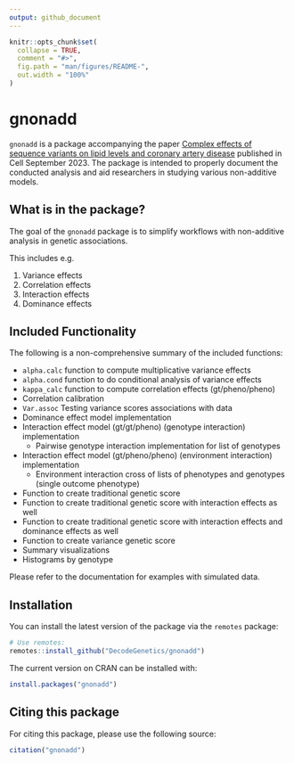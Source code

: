 ```yaml
---
output: github_document
---
```


<!-- README.md is generated from README.Rmd. Please edit that file -->

```r
knitr::opts_chunk$set(
  collapse = TRUE,
  comment = "#>",
  fig.path = "man/figures/README-",
  out.width = "100%"
)
```

# gnonadd

<!-- badges: start -->
<!-- badges: end -->

`gnonadd` is a package accompanying the paper [Complex effects of sequence variants on lipid levels and coronary artery disease](https://www.sciencedirect.com/science/article/pii/S0092867423009017?dgcid=coauthor) published in Cell September 2023. The package is intended to properly document the conducted analysis and aid researchers in studying various non-additive models.

## What is in the package?

The goal of the `gnonadd` package is to simplify workflows with non-additive 
analysis in genetic associations.

This includes e.g.

1) Variance effects
2) Correlation effects
3) Interaction effects
4) Dominance effects

## Included Functionality

The following is a non-comprehensive summary of the included functions:

- `alpha.calc` function to compute multiplicative variance effects
- `alpha.cond` function to do conditional analysis of variance effects
- `kappa_calc` function to compute correlation effects (gt/pheno/pheno)
- Correlation calibration
- `Var.assoc` Testing variance scores associations with data
- Dominance effect model implementation
- Interaction effect model (gt/gt/pheno) (genotype interaction) implementation
  - Pairwise genotype interaction implementation for list of genotypes
- Interaction effect model (gt/pheno/pheno) (environment interaction) implementation
  - Environment interaction cross of lists of phenotypes and genotypes (single outcome phenotype)
- Function to create traditional genetic score
- Function to create traditional genetic score with interaction effects as well
- Function to create traditional genetic score with interaction effects and dominance effects as well
- Function to create variance genetic score
- Summary visualizations
- Histograms by genotype

Please refer to the documentation for examples with simulated data.

## Installation

You can install the latest version of the package via the `remotes` package:

```r
# Use remotes:
remotes::install_github("DecodeGenetics/gnonadd")
```

The current version on CRAN can be installed with:

```r
install.packages("gnonadd")
```

## Citing this package

For citing this package, please use the following source:

```r
citation("gnonadd")
```
